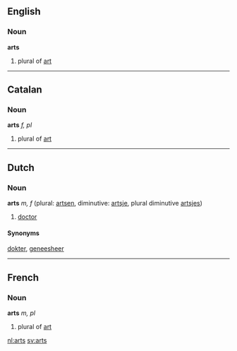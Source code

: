 ==English==
=== Noun ===
'''arts''' 

#plural of [[art]]

----

== Catalan ==
=== Noun ===

'''arts''' ''f, pl''

#plural of [[art]]

----
== Dutch ==
===Noun===
'''arts''' ''m, f'' (plural: [[artsen]], diminutive: [[artsje]], plural diminutive [[artsjes]])

# [[doctor]]

==== Synonyms ====

[[dokter]], [[geneesheer]]

----
== French ==
=== Noun ===
'''arts''' ''m, pl''

#plural of [[art]]

[[nl:arts]]
[[sv:arts]]